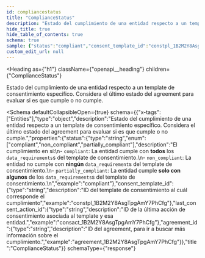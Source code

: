 ```yaml
---
id: compliancestatus
title: "ComplianceStatus"
description: "Estado del cumplimiento de una entidad respecto a un template de consentimiento específico. Considera el último estado del agreement para evaluar si es que cumple o no cumple."
hide_title: true
hide_table_of_contents: true
schema: true
sample: {"status":"compliant","consent_template_id":"constpl_1B2M2Y8AsgTpgAmY7PhCfg","last_consent_action_id":"consact_1B2M2Y8AsgTpgAmY7PhCfg","agreement_id":"agreement_1B2M2Y8AsgTpgAmY7PhCfg"}
custom_edit_url: null
---
```



<Heading
  as={"h1"}
  className={"openapi__heading"}
  children={"ComplianceStatus"}
>
</Heading>



Estado del cumplimiento de una entidad respecto a un template de consentimiento específico. Considera el último estado del agreement para evaluar si es que cumple o no cumple.

<Schema
	defaultCollapsibleOpen={true}
  schema={{"x-tags":["Entities"],"type":"object","description":"Estado del cumplimiento de una entidad respecto a un template de consentimiento específico. Considera el último estado del agreement para evaluar si es que cumple o no cumple.","properties":{"status":{"type":"string","enum":["compliant","non_compliant","partially_compliant"],"description":"El cumplimiento en sí:\n- `compliant`: La entidad cumple con **todos** los `data_requirements`s del template de consentimiento.\n- `non_compliant`: La entidad no cumple con **ningún** `data_requirement`s del template de consentimiento.\n- `partially_compliant`: La entidad cumple **solo con algunos** de los `data_requirements`s del template de consentimiento.\n","example":"compliant"},"consent_template_id":{"type":"string","description":"ID del template de consentimiento al cuál corresponde el cumplimiento","example":"constpl_1B2M2Y8AsgTpgAmY7PhCfg"},"last_consent_action_id":{"type":"string","description":"ID de la última acción de consentimiento asociada al template y esa entidad.","example":"consact_1B2M2Y8AsgTpgAmY7PhCfg"},"agreement_id":{"type":"string","description":"ID del agreement, para ir a buscar más información sobre el cumplimiento.","example":"agreement_1B2M2Y8AsgTpgAmY7PhCfg"}},"title":"ComplianceStatus"}}
  schemaType={"response"}
>
  
</Schema>
            